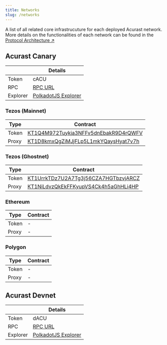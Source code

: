 ```yaml
---
title: Networks
slug: /networks
---
```


A list of all related core infrastrucuture for each deployed Acurast network. More details on the functionalities of each network can be found in the [Protocol Architecture ↗](/acurast-protocol/architecture/networks)

## Acurast Canary

|          | Details                                                                                                            |
| -------- | ------------------------------------------------------------------------------------------------------------------ |
| Token    | cACU                                                                                                               |
| RPC      | [RPC URL](wss://acurast-canarynet-ws.prod.gke.papers.tech)                                                         |
| Explorer | [PolkadotJS Explorer](https://polkadot.js.org/apps/?rpc=wss://acurast-canarynet-ws.prod.gke.papers.tech#/explorer) |

### Tezos (Mainnet)

| Type  | Contract                                                                                                                |
| ----- | ----------------------------------------------------------------------------------------------------------------------- |
| Token | [KT1Q4M972Tuykja3NFFv5dnEbakR9D4rQWFV](https://better-call.dev/mainnet/KT1Q4M972Tuykja3NFFv5dnEbakR9D4rQWFV/operations) |
| Proxy | [KT1D8kmxQgZiMJjFLp5L1mkYQaysHyat7v7h](https://better-call.dev/mainnet/KT1D8kmxQgZiMJjFLp5L1mkYQaysHyat7v7h/operations) |

### Tezos (Ghostnet)

| Type  | Contract                                                                                                                |
| ----- | ----------------------------------------------------------------------------------------------------------------------- |
| Token | [KT1UrrkTDz7U2A7Tg3j56CZA7HGTbzvjARCZ](https://better-call.dev/mainnet/KT1UrrkTDz7U2A7Tg3j56CZA7HGTbzvjARCZ/operations) |
| Proxy | [KT1NiLdvzQkEkFFKyupVS4Ck4h5aGhHLi4HP](https://better-call.dev/mainnet/KT1NiLdvzQkEkFFKyupVS4Ck4h5aGhHLi4HP/operations) |

### Ethereum

| Type  | Contract |
| ----- | -------- |
| Token | -        |
| Proxy | -        |

### Polygon

| Type  | Contract |
| ----- | -------- |
| Token | -        |
| Proxy | -        |

## Acurast Devnet

|          | Details                                                                                                     |
| -------- | ----------------------------------------------------------------------------------------------------------- |
| Token    | dACU                                                                                                        |
| RPC      | [RPC URL](wss://wss.collator-1.acurast.papers.tech)                                                         |
| Explorer | [PolkadotJS Explorer](https://polkadot.js.org/apps/?rpc=wss://wss.collator-1.acurast.papers.tech#/explorer) |
